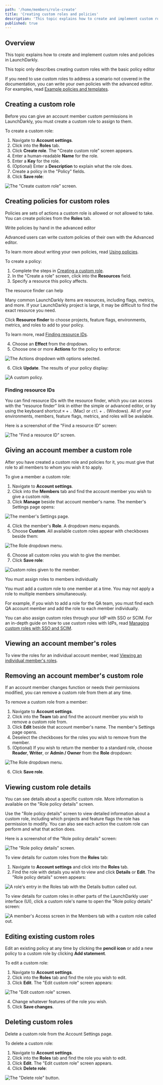 ```yaml
---
path: '/home/members/role-create'
title: 'Creating custom roles and policies'
description: 'This topic explains how to create and implement custom roles and policies in LaunchDarkly. Create a custom role and apply it to one or more members in your team.'
published: true
---
```


## Overview

This topic explains how to create and implement custom roles and policies in LaunchDarkly.

<Callout intent="info">
<CalloutTitle>This topic only describes creating custom roles with the basic policy editor</CalloutTitle>
<CalloutDescription>

If you need to use custom roles to address a scenario not covered in the documentation, you can write your own policies with the advanced editor. For examples, read [Example policies and templates](/home/members/example-policies).

</CalloutDescription>
</Callout>

## Creating a custom role

Before you can give an account member custom permissions in LaunchDarkly, you must create a custom role to assign to them.

To create a custom role:

1. Navigate to **Account settings**.
2. Click into the **Roles** tab.
3. Click **Create role**. The "Create custom role" screen appears.
4. Enter a human-readable **Name** for the role.
5. Enter a **Key** for the role.
6. (Optional) Enter a **Description** to explain what the role does.
7. Create a policy in the "Policy" fields.
8. Click **Save role**:

![The "Create custom role" screen.](settings-roles-create.png)

## Creating policies for custom roles

Policies are sets of actions a custom role is allowed or not allowed to take. You can create policies from the **Roles** tab.

<Callout intent="info">
<CalloutTitle>Write policies by hand in the advanced editor</CalloutTitle>
<CalloutDescription>

Advanced users can write custom policies of their own with the Advanced editor.

To learn more about writing your own
policies, read [Using policies](/home/members/role-policies).

</CalloutDescription>
</Callout>

To create a policy:

1. Complete the steps in [Creating a custom role](#creating-a-custom-role).
2. In the "Create a role" screen, click into the **Resources** field.
3. Specify a resource this policy affects.

<Callout intent="info">
<CalloutTitle>The resource finder can help</CalloutTitle>
<CalloutDescription>

Many common LaunchDarkly items are resources, including flags, metrics, and more. If your LaunchDarkly project is large, it may be difficult to find the exact resource you need.

Click **Resource finder** to choose projects, feature flags, environments, metrics, and roles to add to your policy.

To learn more, read [Finding resource IDs](#finding-resource-ids).

</CalloutDescription>
</Callout>

4. Choose an **Effect** from the dropdown.
5. Choose one or more **Actions** for the policy to enforce:

![The Actions dropdown with options selected.](settings-roles-resources-action-menu.png)


6. Click **Update**. The results of your policy display:

![A custom policy.](settings-roles-policy.png)

### Finding resource IDs

You can find resource IDs with the resource finder, which you can access with the “resource finder” link in either the simple or advanced editor, or by using the keyboard shortcut `⌘` + `.` (Mac) or `ctl` + `.` (Windows). All of your environments, members, feature flags, metrics, and roles will be available.

Here is a screenshot of the "Find a resource ID" screen:

![The "Find a resource ID" screen.](settings-roles-resource-id.png)


## Giving an account member a custom role

After you have created a custom role and policies for it, you must give that role to all members to whom you wish it to apply.

To give a member a custom role:

1. Navigate to **Account settings**.
2. Click into the **Members** tab and find the account member you wish to give a custom role.
3. Click **Manage** beside that account member's name. The member's Settings page opens:

![The member's Settings page.](settings-team-member-edit.png)


4. Click the member's **Role**. A dropdown menu expands.
5. Choose **Custom**. All available custom roles appear with checkboxes beside them:

![The Role dropdown menu.](settings-team-role-dropdown.png)

6. Choose all custom roles you wish to give the member.
7. Click **Save role**:

![Custom roles given to the member.](settings-team-custom-roles-assigned.png)


<Callout intent="alert">
<CalloutTitle>You must assign roles to members individually</CalloutTitle>
<CalloutDescription>

You must add a custom role to one member at a time. You may not apply a role to multiple members simultaneously.

For example, if you wish to add a role for the QA team, you must find each QA account member and add the role to each member individually.

</CalloutDescription>
</Callout>

You can also assign custom roles through your IdP with SSO or SCIM. For an in-depth guide on how to use custom roles with IdPs, read [Managing custom roles with SSO and SCIM](/guides/platform-specific/custom-roles).

## Viewing an account member's roles

To view the roles for an individual account member, read [Viewing an individual member's roles](/home/members/custom-roles#viewing-an-individual-members-roles).

## Removing an account member's custom role

If an account member changes function or needs their permissions modified, you can remove a custom role from them at any time.

To remove a custom role from a member:

1. Navigate to **Account settings**.
2. Click into the **Team** tab and find the account member you wish to remove a custom role from.
3. Click **Edit** beside that account member's name. The member's Settings page opens.
4. Deselect the checkboxes for the roles you wish to remove from the member.
5. (Optional) If you wish to return the member to a standard role, choose **Reader**, **Writer**, or **Admin / Owner** from the **Role** dropdown:

![The Role dropdown menu.](settings-team-role-dropdown.png)

6. Click **Save role**.

## Viewing custom role details

You can see details about a specific custom role. More information is available on the "Role policy details" screen.

Use the "Role policy details" screen to view detailed information about a custom role, including which projects and feature flags the role has permission to modify. You can also see each action the custom role can perform and what that action does.

Here is a screenshot of the "Role policy details" screen:

![The "Role policy details" screen.](settings-roles-role-policy-details.png)

To view details for custom roles from the **Roles** tab:

1. Navigate to **Account settings** and click into the **Roles** tab.
2. Find the role with details you wish to view and click **Details** or **Edit**. The "Role policy details" screen appears:

![A role's entry in the Roles tab with the Details button called out.](settings-roles-details-callout.png)

To view details for custom roles in other parts of the LaunchDarkly user interface (UI), click a custom role's name to open the "Role policy details" screen:

![A member's Access screen in the Members tab with a custom role called out.](settings-team-roles-callout.png)

## Editing existing custom roles

Edit an existing policy at any time by clicking the **pencil icon** or add a new policy to a custom role by clicking **Add statement**.

To edit a custom role:

1. Navigate to **Account settings**.
2. Click into the **Roles** tab and find the role you wish to edit.
3. Click **Edit**. The "Edit custom role" screen appears:

![The "Edit custom role" screen.](settings-roles-edit.png)

4. Change whatever features of the role you wish.
5. Click **Save changes**.

## Deleting custom roles

Delete a custom role from the Account Settings page.

To delete a custom role:

1. Navigate to **Account settings**.
2. Click into the **Roles** tab and find the role you wish to edit.
3. Click **Edit**. The "Edit custom role" screen appears.
4. Click **Delete role**:

![The "Delete role" button.](settings-roles-delete.png)
